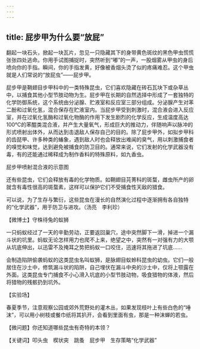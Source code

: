 ```yaml
---
---
---
```

title: 屁步甲为什么要“放屁”
---




翻起一块石头，掀起一块瓦片，忽见一只隐藏其下的身带黄色斑纹的黑色甲虫慌慌张张四处逃命。你用手试图捕捉时，突然听到“嘟”的一声，一股烟雾从甲虫的身后喷向你的手指。瞬间，你的手指发黄，好像被香烟头烫了似的疼痛难忍。这个甲虫就是人们常说的“放屁虫”——屁步甲。



屁步甲是鞘翅目步甲科中的一类特殊昆虫，它们喜欢隐藏在砖石瓦块下或杂草丛中，以捕食其他小型节肢动物为生。屁步甲在长期的自然选择中形成了一套独特的化学防御系统，这个系统由分泌腺、贮液室和反应室三部分组成。分泌腺产生对苯二酚和过氧化氢，混合保存在贮液室内。当屁步甲受到刺激时，混合液会进入反应室，并在过氧化氢酶和过氧化物酶的作用下发生剧烈的化学反应，生成温度高达100℃的苯醌类混合液，并产生大量氧气，形成巨大的推动力，伴随响声以脉冲的形式喷射出体外，从而达到击退敌人保存自己的目的。除了屁步甲外，如拟步甲科的齿琵甲、许多种类的蝽象，遇到敌人时也会释放出难闻的臭气，用以刺激捕食者的嗅觉和味觉，达到避免被捕食的防卫目的。通常来说，它们发射的化学武器没有毒，有的还能通过稀释成为制作香料的特殊原料，如九香虫。

屁步甲喷射混合液的示意图



还有些昆虫，它们会释放有毒的化学物质。如鞘翅目芫菁科的斑蝥，雌虫所产的卵就含有毒性很高的斑蝥素，这样可以保护它们不受捕食性天敌的猎食。

可以说，为了生存与繁衍，这些昆虫在漫长的自然演化过程中逐渐拥有各自独特的“化学武器”，用于防卫与进攻。（汤亮　李利珍）





【微博士】守株待兔的蚁狮

一只蚂蚁经过了一天的辛勤劳动，正要返回巢穴，途中突然脚下一滑，掉进一个漏斗状的坑里。蚂蚁无论怎样用力也爬不上来，绝望之中，突然有一对强有力的大颚从坑底伸出，以迅雷不及掩耳之势把蚂蚁一口咬住，迅速将其拖进了坑底……



会制造陷阱偷袭蚂蚁的这类昆虫名叫蚁狮，是脉翅目蚁蛉科昆虫的幼虫。它们一般居住在沙土中，修筑漏斗状的陷阱，自己埋伏在漏斗中央的沙土中，仅将上颚露在外面。这类昆虫专门捕食不小心滑入坑底的小型节肢动物，吸食猎物的体液，然后将猎物的残骸扔到坑外。

【实验场】

春夏季节，注意观察公园或郊外荒野处的灌木丛，如果发现枝叶上有些白色的“唾沫”，可以用小树枝或餐巾纸将其扒开，会看到里面有虫，那是一种沫蝉的若虫。

【微问题】你还知道哪些昆虫有奇特的本领？

【关键词】叩头虫　楔状突　跳蚤　屁步甲　生存策略“化学武器”